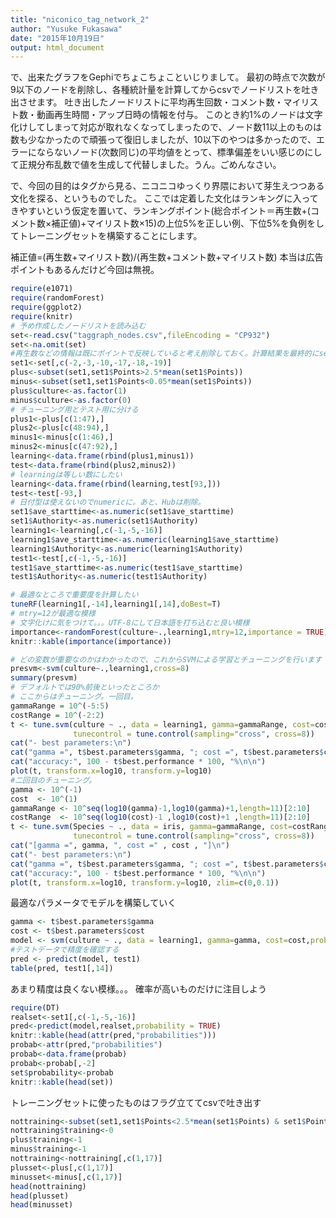 ```yaml
---
title: "niconico_tag_network_2"
author: "Yusuke Fukasawa"
date: "2015年10月19日"
output: html_document
---
```


で、出来たグラフをGephiでちょこちょこといじりまして。 最初の時点で次数が9以下のノードを削除し、各種統計量を計算してからcsvでノードリストを吐き出させます。 吐き出したノードリストに平均再生回数・コメント数・マイリスト数・動画再生時間・アップ日時の情報を付与。 このとき約1%のノードは文字化けしてしまって対応が取れなくなってしまったので、ノード数11以上のものは数も少なかったので頑張って復旧しましたが、10以下のやつは多かったので、エラーにならないノード(次数同じ)の平均値をとって、標準偏差をいい感じのにして正規分布乱数で値を生成して代替しました。うん。ごめんなさい。

で、今回の目的はタグから見る、ニコニコゆっくり界隈において芽生えつつある文化を探る、というものでした。 ここでは定着した文化はランキングに入ってきやすいという仮定を置いて、ランキングポイント(総合ポイント＝再生数+(コメント数×補正値)+マイリスト数×15)の上位5%を正しい例、下位5%を負例をしてトレーニングセットを構築することにします。

補正値=(再生数+マイリスト数)/(再生数+コメント数+マイリスト数) 本当は広告ポイントもあるんだけど今回は無視。

```r
require(e1071)
require(randomForest)
require(ggplot2)
require(knitr)
# 予め作成したノードリストを読み込む
set<-read.csv("taggraph_nodes.csv",fileEncoding = "CP932")
set<-na.omit(set)
#再生数などの情報は既にポイントで反映していると考え削除しておく。計算結果を最終的にsetに貼って出力しGephiでまた使う
set1<-set[,c(-2,-3,-10,-17,-18,-19)]
plus<-subset(set1,set1$Points>2.5*mean(set1$Points))
minus<-subset(set1,set1$Points<0.05*mean(set1$Points))
plus$culture<-as.factor(1)
minus$culture<-as.factor(0)
# チューニング用とテスト用に分ける
plus1<-plus[c(1:47),]
plus2<-plus[c(48:94),]
minus1<-minus[c(1:46),]
minus2<-minus[c(47:92),]
learning<-data.frame(rbind(plus1,minus1))
test<-data.frame(rbind(plus2,minus2))
# learningは等しい数にしたい
learning<-data.frame(rbind(learning,test[93,]))
test<-test[-93,]
# 日付型は使えないのでnumericに。あと、Hubは削除。
set1$ave_starttime<-as.numeric(set1$ave_starttime)
set1$Authority<-as.numeric(set1$Authority)
learning1<-learning[,c(-1,-5,-16)]
learning1$ave_starttime<-as.numeric(learning1$ave_starttime)
learning1$Authority<-as.numeric(learning1$Authority)
test1<-test[,c(-1,-5,-16)]
test1$ave_starttime<-as.numeric(test1$ave_starttime)
test1$Authority<-as.numeric(test1$Authority)
```
```r
# 最適なところで重要度を計算したい
tuneRF(learning1[,-14],learning1[,14],doBest=T)
# mtry=12が最適な模様
# 文字化けに気をつけて。。。UTF-8にして日本語を打ち込むと良い模様
importance<-randomForest(culture~.,learning1,mtry=12,importance = TRUE)
knitr::kable(importance(importance))

# どの変数が重要なのかはわかったので、これからSVMによる学習とチューニングを行います
presvm<-svm(culture~.,learning1,cross=8)
summary(presvm)
# デフォルトでは90%前後といったところか
# ここからはチューニング。一回目。
gammaRange = 10^(-5:5)
costRange = 10^(-2:2)
t <- tune.svm(culture ~ ., data = learning1, gamma=gammaRange, cost=costRange,
              tunecontrol = tune.control(sampling="cross", cross=8))
cat("- best parameters:\n")
cat("gamma =", t$best.parameters$gamma, "; cost =", t$best.parameters$cost, ";\n")
cat("accuracy:", 100 - t$best.performance * 100, "%\n\n")
plot(t, transform.x=log10, transform.y=log10)
#二回目のチューニング。
gamma <- 10^(-1)
cost  <- 10^(1)
gammaRange <- 10^seq(log10(gamma)-1,log10(gamma)+1,length=11)[2:10]
costRange  <- 10^seq(log10(cost)-1 ,log10(cost)+1 ,length=11)[2:10]
t <- tune.svm(Species ~ ., data = iris, gamma=gammaRange, cost=costRange,
              tunecontrol = tune.control(sampling="cross", cross=8))
cat("[gamma =", gamma, ", cost =" , cost , "]\n")
cat("- best parameters:\n")
cat("gamma =", t$best.parameters$gamma, "; cost =", t$best.parameters$cost, ";\n")
cat("accuracy:", 100 - t$best.performance * 100, "%\n\n")
plot(t, transform.x=log10, transform.y=log10, zlim=c(0,0.1))
```

最適なパラメータでモデルを構築していく
```r
gamma <- t$best.parameters$gamma
cost <- t$best.parameters$cost
model <- svm(culture ~ ., data = learning1, gamma=gamma, cost=cost,probability = TRUE)
#テストデータで精度を確認する
pred <- predict(model, test1)
table(pred, test1[,14])
```

あまり精度は良くない模様。。。
確率が高いものだけに注目しよう
```r
require(DT)
realset<-set1[,c(-1,-5,-16)]
pred<-predict(model,realset,probability = TRUE)
knitr::kable(head(attr(pred,"probabilities")))
probab<-attr(pred,"probabilities")
probab<-data.frame(probab)
probab<-probab[,-2]
set$probability<-probab
knitr::kable(head(set))
```

トレーニングセットに使ったものはフラグ立ててcsvで吐き出す

```r
nottraining<-subset(set1,set1$Points<2.5*mean(set1$Points) & set1$Points>0.05*mean(set1$Points))
nottraining$training<-0
plus$training<-1
minus$training<-1
nottraining<-nottraining[,c(1,17)]
plusset<-plus[,c(1,17)]
minusset<-minus[,c(1,17)]
head(nottraining)
head(plusset)
head(minusset)
```